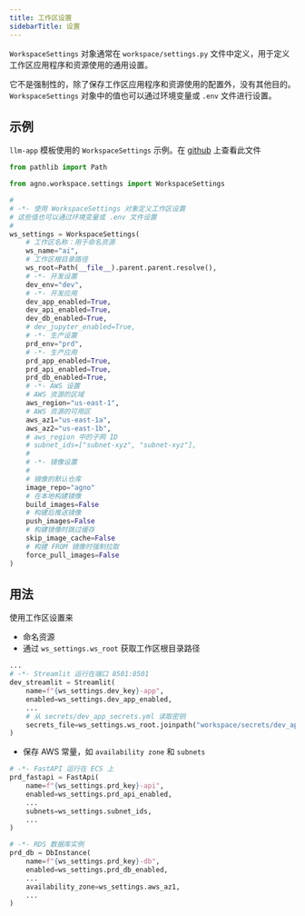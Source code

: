 ```yaml
---
title: 工作区设置
sidebarTitle: 设置
---
```


`WorkspaceSettings` 对象通常在 `workspace/settings.py` 文件中定义，用于定义工作区应用程序和资源使用的通用设置。

它不是强制性的，除了保存工作区应用程序和资源使用的配置外，没有其他目的。`WorkspaceSettings` 对象中的值也可以通过环境变量或 `.env` 文件进行设置。

## 示例

`llm-app` 模板使用的 `WorkspaceSettings` 示例。在 [github](https://github.com/agno-agi/llm-app/blob/main/workspace/settings.py) 上查看此文件

```python workspace/settings.py
from pathlib import Path

from agno.workspace.settings import WorkspaceSettings

#
# -*- 使用 WorkspaceSettings 对象定义工作区设置
# 这些值也可以通过环境变量或 .env 文件设置
#
ws_settings = WorkspaceSettings(
    # 工作区名称：用于命名资源
    ws_name="ai",
    # 工作区根目录路径
    ws_root=Path(__file__).parent.parent.resolve(),
    # -*- 开发设置
    dev_env="dev",
    # -*- 开发应用
    dev_app_enabled=True,
    dev_api_enabled=True,
    dev_db_enabled=True,
    # dev_jupyter_enabled=True,
    # -*- 生产设置
    prd_env="prd",
    # -*- 生产应用
    prd_app_enabled=True,
    prd_api_enabled=True,
    prd_db_enabled=True,
    # -*- AWS 设置
    # AWS 资源的区域
    aws_region="us-east-1",
    # AWS 资源的可用区
    aws_az1="us-east-1a",
    aws_az2="us-east-1b",
    # aws_region 中的子网 ID
    # subnet_ids=["subnet-xyz", "subnet-xyz"],
    #
    # -*- 镜像设置
    #
    # 镜像的默认仓库
    image_repo="agno"
    # 在本地构建镜像
    build_images=False
    # 构建后推送镜像
    push_images=False
    # 构建镜像时跳过缓存
    skip_image_cache=False
    # 构建 FROM 镜像时强制拉取
    force_pull_images=False
)
```

## 用法

使用工作区设置来

- 命名资源
- 通过 `ws_settings.ws_root` 获取工作区根目录路径

```python dev_resources.py
...
# -*- Streamlit 运行在端口 8501:8501
dev_streamlit = Streamlit(
    name=f"{ws_settings.dev_key}-app",
    enabled=ws_settings.dev_app_enabled,
    ...
    # 从 secrets/dev_app_secrets.yml 读取密钥
    secrets_file=ws_settings.ws_root.joinpath("workspace/secrets/dev_app_secrets.yml")
)
```

- 保存 AWS 常量，如 `availability zone` 和 `subnets`

```python prd_resources.py
# -*- FastAPI 运行在 ECS 上
prd_fastapi = FastApi(
    name=f"{ws_settings.prd_key}-api",
    enabled=ws_settings.prd_api_enabled,
    ...
    subnets=ws_settings.subnet_ids,
    ...
)

# -*- RDS 数据库实例
prd_db = DbInstance(
    name=f"{ws_settings.prd_key}-db",
    enabled=ws_settings.prd_db_enabled,
    ...
    availability_zone=ws_settings.aws_az1,
    ...
)
```